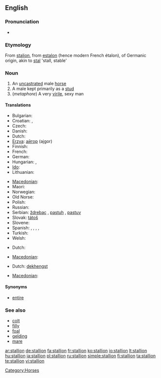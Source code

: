==English==

===Pronunciation===
* {{audio|en-us-stallion.ogg|Audio (US)}}

===Etymology===
From {{etyl|enm}} [[stalion]], from {{etyl|frm}} [[estalon]] (hence modern French étalon), of Germanic origin, akin to [[stal]] 'stall, stable'

===Noun===
{{en-noun}}

# An [[uncastrated]] male [[horse]]
# A male kept primarily as a [[stud]]
# (''metaphore'') A very [[virile]], sexy man

====Translations====
{{trans-top|uncastrated male horse}}
* Bulgarian: {{t+|bg|жребец|m|sc=Cyrl}}
* Croatian: {{t-|hr|ždrijebac|m}}, {{t-|hr|pastuh|m}}
* Czech: {{t-|cs|hřebec|m}}
* Danish: {{t+|da|hingst|c}}
* Dutch: {{t+|nl|hengst|m}}
* [[Erzya]]: [[айгор]] (ajgor)
* Finnish: {{t+|fi|ori}}
* French: {{t+|fr|étalon|m}}
* German: {{t+|de|Hengst|m}}
* Hungarian: {{t+|hu|csődör}}, {{t+|hu|mén}}
* [[Ido]]: {{t+|io|kavalulo|xs=Ido}}
* Lithuanian: {{t+|lt|eržilas|m|xs=Lithuanian}}
{{trans-mid}}
* [[Macedonian]]: {{t|mk|ждребец|m|tr=ždrébec|sc=Cyrl|xs=Macedonian}}
* Maori: {{t-|mi|tāriana|xs=Maori}}
* Norwegian: {{t+|no|hingst|m}}
* Old Norse: {{tø|non|reini|m|xs=Old Norse}}
* Polish: {{t+|pl|ogier|m}}
* Russian: {{t+|ru|жеребец|m|tr=žer'eb'éc|sc=Cyrl}}
* Serbian: [[ždrebac]] {{m}}, [[pastuh]] {{m}}, [[pastuv]] {{m}}
* Slovak: [[tátoš]] {{m}}
* Slovene: {{t+|sl|žrebec|m}}
* Spanish: {{t+|es|potro|m}}, {{t+|es|semental|m}}, {{t+|es|cojudo|m}}, {{t-|es|entero|m}}, {{t+|es|padrillo|m}}
* Turkish: {{t+|tr|aygır|m}}
* Welsh: {{t-|cy|march|m|xs=Welsh}}
{{trans-bottom}}

{{trans-top|male kept primarily as a stud}}
* Dutch: {{t+|nl|dekhengst|m}}
{{trans-mid}}
* [[Macedonian]]: {{t|mk|пастув|m|tr=pástuv|sc=Cyrl|xs=Macedonian}}
{{trans-bottom}}

{{trans-top|very virile, sexy man}}
* Dutch: [[dekhengst]] {{m}}
{{trans-mid}}
* [[Macedonian]]: {{t|mk|пастув|m|tr=pástuv|sc=Cyrl|xs=Macedonian}}
{{trans-bottom}}

====Synonyms====
* [[entire]]

===See also===
* [[colt]]
* [[filly]]
* [[foal]]
* [[gelding]]
* [[mare]]

[[Category:Horses]]

[[ar:stallion]]
[[de:stallion]]
[[fa:stallion]]
[[fr:stallion]]
[[ko:stallion]]
[[io:stallion]]
[[lt:stallion]]
[[hu:stallion]]
[[ja:stallion]]
[[pl:stallion]]
[[ru:stallion]]
[[simple:stallion]]
[[fi:stallion]]
[[ta:stallion]]
[[te:stallion]]
[[vi:stallion]]